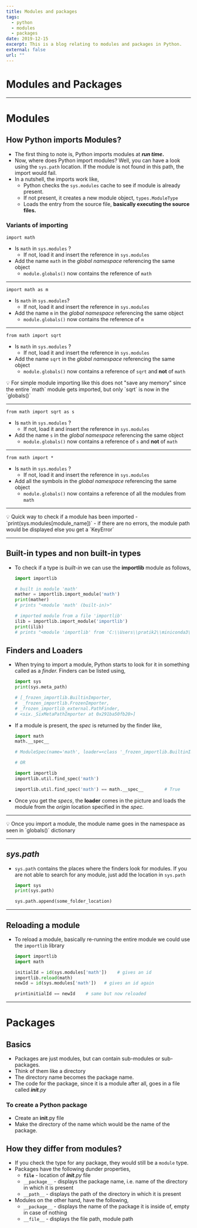 ```yaml
---
title: Modules and packages
tags:
  - python
  - modules
  - packages
date: 2019-12-15
excerpt: This is a blog relating to modules and packages in Python.
external: false
url: ""
---
```


# Modules and Packages

---

# Modules

## How Python imports Modules?

- The first thing to note is, Python imports modules at **_run time_.**
- Now, where does Python import modules? Well, you can have a look using the `sys.path` location. If the module is not found in this path, the import would fail.
- In a nutshell, the imports work like,
  - Python checks the `sys.modules` cache to see if module is already present.
  - If not present, it creates a new module object, `types.ModuleType`
  - Loads the entry from the source file, **basically executing the source files.**

### Variants of importing

`import math`

- Is `math` in `sys.modules` ?
  - If not, load it and insert the reference in `sys.modules`
- Add the name `math` in the _global namespace_ referencing the same object
  - `module.globals()` now contains the reference of `math`

---

`import math as m`

- Is `math` in `sys.modules`?
  - If not, load it and insert the reference in `sys.modules`
- Add the name `m` in the _global namespace_ referencing the same object
  - `module.globals()` now contains the reference of `m`

---

`from math import sqrt`

- Is `math` in `sys.modules` ?
  - If not, load it and insert the reference in `sys.modules`
- Add the name `sqrt` in the _global namespace_ referencing the same object
  - `module.globals()` now contains a reference of `sqrt` and **not** of `math`

<aside>
💡 For simple module importing like this does not "save any memory" since the entire `math` module gets imported, but only `sqrt` is now in the `globals()`

</aside>

---

`from math import sqrt as s`

- Is `math` in `sys.modules` ?
  - If not, load it and insert the reference in `sys.modules`
- Add the name `s` in the _global namespace_ referencing the same object
  - `module.globals()` now contains a reference of `s` and **not** of `math`

---

`from math import *`

- Is `math` in `sys.modules` ?
  - If not, load it and insert the reference in `sys.modules`
- Add all the symbols in the _global namespace_ referencing the same object
  - `module.globals()` now contains a reference of all the modules from `math`

---

<aside>
💡 Quick way to check if a module has been imported
- `print(sys.modules[module_name])`
- if there are no errors, the module path would be displayed else you get a `KeyError`

</aside>

---

## Built-in types and non built-in types

- To check if a type is _built-in_ we can use the **importlib** module as follows,

  ```python
  import importlib

  # built in module 'math'
  mather = importlib.import_module('math')
  print(mather)
  # prints "<module 'math' (built-in)>"

  # imported module from a file 'importlib'
  ilib = importlib.import_module('importlib')
  print(ilib)
  # prints "<module 'importlib' from 'C:\\Users\\pratik2\\miniconda3\\lib\\importlib\\__init__.py'>"
  ```

## Finders and Loaders

- When trying to import a module, Python starts to look for it in something called as a _finder._ Finders can be listed using,

  ```python
  import sys
  print(sys.meta_path)

  # [_frozen_importlib.BuiltinImporter,
  #  _frozen_importlib.FrozenImporter,
  # _frozen_importlib_external.PathFinder,
  # <six._SixMetaPathImporter at 0x291ba50fb20>]
  ```

- If a module is present, the _spec_ is returned by the finder like,

  ```python
  import math
  math.__spec__

  # ModuleSpec(name='math', loader=<class '_frozen_importlib.BuiltinImporter'>, origin='built-in')

  # OR

  import importlib
  importlib.util.find_spec('math')

  importlib.util.find_spec('math') == math.__spec__        # True
  ```

- Once you get the _specs_, the **loader** comes in the picture and loads the module from the _origin_ location specified in the _spec._

---

<aside>
💡 Once you import a module, the module name goes in the namespace as seen in `globals()` dictionary

</aside>

---

## _sys.path_

- `sys.path` contains the places where the finders look for modules. If you are not able to search for any module, just add the location in `sys.path`

  ```python
  import sys
  print(sys.path)

  sys.path.append(some_folder_location)
  ```

---

## Reloading a module

- To reload a module, basically re-running the entire module we could use the `importlib` library

  ```python
  import importlib
  import math

  initialId = id(sys.modules['math'])    # gives an id
  importlib.reload(math)
  newId = id(sys.modules['math'])   # gives an id again

  printinitialId == newId    # same but now reloaded

  ```

---

# Packages

## Basics

- Packages are just modules, but can contain sub-modules or sub-packages.
- Think of them like a directory
- The directory name becomes the package name.
- The code for the package, since it is a module after all, goes in a file called _**init**.py_

### To create a Python package

- Create an **init**.py file
- Make the directory of the name which would be the name of the package.

## How they differ from modules?

- If you check the type for any package, they would still be a `module` type.
- Packages have the following dunder properties,
  - <code>__file__</code> - location of _**init**.py_ file
  - `__package__` - displays the package name, i.e. name of the directory in which it is present
  - `__path__` - displays the path of the directory in which it is present
- Modules on the other hand, have the following,
  - `__package__` - displays the name of the package it is inside of, empty in case of nothing
  - `__file__` - displays the file path, module path
